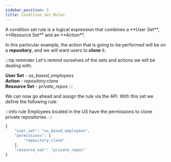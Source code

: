 ```yaml
---
sidebar_position: 5
title: Condition Set Rules
---
```


<p className="intro-paragraph">A condition set rule is a logical expression that combines a **User Set**, **Resource Set** and an **Action**. </p>

In this particular example, the action that is going to be performed will be on a **repository**, and we will want users to **clone** it.

:::tip reminder
Let's remind ourselves of the sets and actions we will be dealing with.

**User Set** - _us_based_employees_<br/>
**Action** - _repository:clone_<br/>
**Resource Set** - _private_repos_
:::

We can now go ahead and assign the rule via the API. With this set we define the following rule:

:::info rule
Employees located in the US have the permissions to clone private repositories.
:::

```javascript
{
    "user_set": "us_based_employees",
    "permissions": [
        "repository:clone"
    ],
    "resource_set": "private_repos"
}
```
